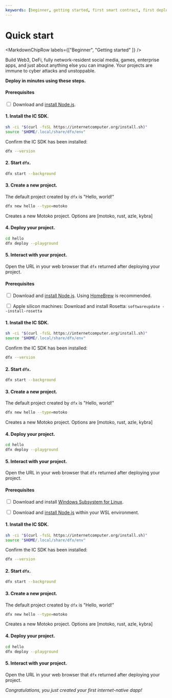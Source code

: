 ```yaml
---
keywords: [beginner, getting started, first smart contract, first deployment, deploy a smart contract, quickstart, quick start]
---
```



# Quick start

<MarkdownChipRow labels={["Beginner", "Getting started" ]} />

Build Web3, DeFi, fully network-resident social media, games, enterprise apps, and just about anything else you can imagine. Your projects are immune to cyber attacks and unstoppable.

**Deploy in minutes using these steps.**

<AdornedTabs>
<TabItem value="linux" label="Linux" default={true}>

#### Prerequisites

<input type="checkbox"> Download and [install Node.js](https://nodejs.org/en/download/package-manager).

#### 1. Install the IC SDK.

```bash
sh -ci "$(curl -fsSL https://internetcomputer.org/install.sh)"
source "$HOME/.local/share/dfx/env"
```

Confirm the IC SDK has been installed:

```bash
dfx --version
```

#### 2. Start `dfx`.

```bash
dfx start --background
```

#### 3. Create a new project.

The default project created by `dfx` is "Hello, world!"


```bash
dfx new hello --type=motoko 
```

Creates a new Motoko project. Options are [motoko, rust, azle, kybra]

#### 4. Deploy your project.

```bash
cd hello
dfx deploy --playground
```

#### 5. Interact with your project.

Open the URL in your web browser that `dfx` returned after deploying your project.

</TabItem>
<TabItem value="macOS" label="macOS">

#### Prerequisites

<input type="checkbox"> Download and [install Node.js](https://nodejs.org/en/download/package-manager). Using [HomeBrew](https://brew.sh/) is recommended.

<input type="checkbox"> Apple silicon machines: Download and install Rosetta: `softwareupdate --install-rosetta`

#### 1. Install the IC SDK.

```bash
sh -ci "$(curl -fsSL https://internetcomputer.org/install.sh)"
source "$HOME/.local/share/dfx/env"
```

Confirm the IC SDK has been installed:

```bash
dfx --version
```

#### 2. Start `dfx`.

```bash
dfx start --background
```

#### 3. Create a new project.

The default project created by `dfx` is "Hello, world!"

```bash
dfx new hello --type=motoko
```

Creates a new Motoko project. Options are [motoko, rust, azle, kybra]

#### 4. Deploy your project.

```bash
cd hello
dfx deploy --playground
```

#### 5. Interact with your project.

Open the URL in your web browser that `dfx` returned after deploying your project.

</TabItem>

<TabItem value="windows" label="Windows">

#### Prerequisites

<input type="checkbox"> Download and install [Windows Subsystem for Linux](https://docs.microsoft.com/en-us/windows/wsl/install).

<input type="checkbox"> Download and [install Node.js](https://nodejs.org/en/download/package-manager) within your WSL environment.

#### 1. Install the IC SDK.

```bash
sh -ci "$(curl -fsSL https://internetcomputer.org/install.sh)"
source "$HOME/.local/share/dfx/env"
```

Confirm the IC SDK has been installed:

```bash
dfx --version
```

#### 2. Start `dfx`.

```bash
dfx start --background
```

#### 3. Create a new project.

The default project created by `dfx` is "Hello, world!"

```bash
dfx new hello --type=motoko
```

Creates a new Motoko project. Options are [motoko, rust, azle, kybra]

#### 4. Deploy your project.

```bash
cd hello
dfx deploy --playground
```

#### 5. Interact with your project.

Open the URL in your web browser that `dfx` returned after deploying your project.

</TabItem>

</AdornedTabs>


*Congratulations, you just created your first internet-native dapp!*
